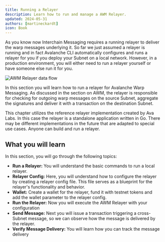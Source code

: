 ```yaml
---
title: Running a Relayer
description: Learn how to run and manage a AWM Relayer.
updated: 2024-05-31
authors: [martineckardt]
icon: Book
---
```


As you know now Interchain Messaging requires a running relayer to deliver the warp messages underlying it. So far we just assumed a relayer is running and in fact Avalanche CLI automatically configures and runs a relayer for you if you deploy your Subnet on a local network. However, in a production environment, you will either need to run a relayer yourself or have someone else run it for you.

![AWM Relayer data flow](/course-images/teleporter/teleporter-source-destination-with-relayer.png)

In this section you will learn how to run a relayer for Avalanche Warp Messaging. As discussed in the section on AWM, the relayer is responsible for checking for outgoing warp messages on the source Subnet, aggregate the signatures and deliver it with a transaction on the destination Subnet.

This chapter utilizes the reference relayer implementation created by Ava Labs. In this case the relayer is a standalone application written in Go. There may be different implementations in the future that are adapted to special use cases. Anyone can build and run a relayer.

## What you will learn

In this section, you will go through the following topics:

- **Run a Relayer:** You will understand the basic commands to run a local relayer.
- **Relayer Config:** Here, you will understand how to configure the relayer by creating a relayer config file. This file serves as a blueprint for the relayer's functionality and behavior.
- **Wallet:** Create a wallet for the relayer, fund it with testnet tokens and add the wallet parameter to the relayer config.
- **Run the Relayer:** Now you will execute the AWM Relayer with your configuration 
- **Send Message:** Next you will issue a transaction triggering a cross-Subnet message, so we can observe how the message is delivered by the relayer.
- **Verify Message Delivery:** You will learn how you can track the message delivery 